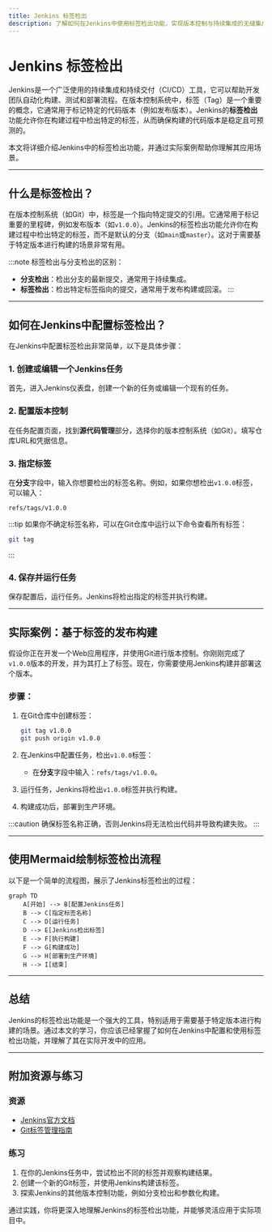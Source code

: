 ```yaml
---
title: Jenkins 标签检出
description: 了解如何在Jenkins中使用标签检出功能，实现版本控制与持续集成的无缝集成。
---
```


# Jenkins 标签检出

Jenkins是一个广泛使用的持续集成和持续交付（CI/CD）工具，它可以帮助开发团队自动化构建、测试和部署流程。在版本控制系统中，标签（Tag）是一个重要的概念，它通常用于标记特定的代码版本（例如发布版本）。Jenkins的**标签检出**功能允许你在构建过程中检出特定的标签，从而确保构建的代码版本是稳定且可预测的。

本文将详细介绍Jenkins中的标签检出功能，并通过实际案例帮助你理解其应用场景。

---

## 什么是标签检出？

在版本控制系统（如Git）中，标签是一个指向特定提交的引用。它通常用于标记重要的里程碑，例如发布版本（如`v1.0.0`）。Jenkins的标签检出功能允许你在构建过程中检出特定的标签，而不是默认的分支（如`main`或`master`）。这对于需要基于特定版本进行构建的场景非常有用。

:::note
标签检出与分支检出的区别：
- **分支检出**：检出分支的最新提交，通常用于持续集成。
- **标签检出**：检出特定标签指向的提交，通常用于发布构建或回滚。
:::

---

## 如何在Jenkins中配置标签检出？

在Jenkins中配置标签检出非常简单，以下是具体步骤：

### 1. 创建或编辑一个Jenkins任务
首先，进入Jenkins仪表盘，创建一个新的任务或编辑一个现有的任务。

### 2. 配置版本控制
在任务配置页面，找到**源代码管理**部分，选择你的版本控制系统（如Git）。填写仓库URL和凭据信息。

### 3. 指定标签
在**分支**字段中，输入你想要检出的标签名称。例如，如果你想检出`v1.0.0`标签，可以输入：
```
refs/tags/v1.0.0
```

:::tip
如果你不确定标签名称，可以在Git仓库中运行以下命令查看所有标签：
```bash
git tag
```
:::

### 4. 保存并运行任务
保存配置后，运行任务。Jenkins将检出指定的标签并执行构建。

---

## 实际案例：基于标签的发布构建

假设你正在开发一个Web应用程序，并使用Git进行版本控制。你刚刚完成了`v1.0.0`版本的开发，并为其打上了标签。现在，你需要使用Jenkins构建并部署这个版本。

### 步骤：
1. 在Git仓库中创建标签：
   ```bash
   git tag v1.0.0
   git push origin v1.0.0
   ```

2. 在Jenkins中配置任务，检出`v1.0.0`标签：
   - 在**分支**字段中输入：`refs/tags/v1.0.0`。

3. 运行任务，Jenkins将检出`v1.0.0`标签并执行构建。

4. 构建成功后，部署到生产环境。

:::caution
确保标签名称正确，否则Jenkins将无法检出代码并导致构建失败。
:::

---

## 使用Mermaid绘制标签检出流程

以下是一个简单的流程图，展示了Jenkins标签检出的过程：

```mermaid
graph TD
    A[开始] --> B[配置Jenkins任务]
    B --> C[指定标签名称]
    C --> D[运行任务]
    D --> E[Jenkins检出标签]
    E --> F[执行构建]
    F --> G[构建成功]
    G --> H[部署到生产环境]
    H --> I[结束]
```

---

## 总结

Jenkins的标签检出功能是一个强大的工具，特别适用于需要基于特定版本进行构建的场景。通过本文的学习，你应该已经掌握了如何在Jenkins中配置和使用标签检出功能，并理解了其在实际开发中的应用。

---

## 附加资源与练习

### 资源
- [Jenkins官方文档](https://www.jenkins.io/doc/)
- [Git标签管理指南](https://git-scm.com/book/en/v2/Git-Basics-Tagging)

### 练习
1. 在你的Jenkins任务中，尝试检出不同的标签并观察构建结果。
2. 创建一个新的Git标签，并使用Jenkins构建该标签。
3. 探索Jenkins的其他版本控制功能，例如分支检出和参数化构建。

通过实践，你将更深入地理解Jenkins的标签检出功能，并能够灵活应用于实际项目中。